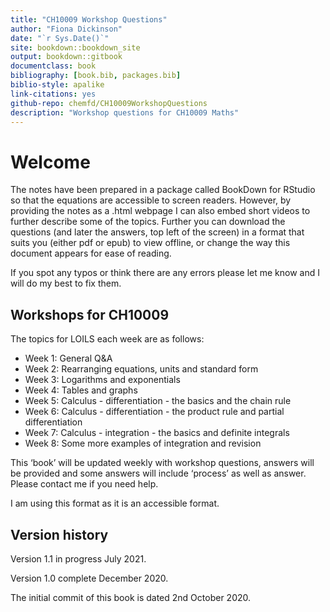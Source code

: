 ```yaml
--- 
title: "CH10009 Workshop Questions"
author: "Fiona Dickinson"
date: "`r Sys.Date()`"
site: bookdown::bookdown_site
output: bookdown::gitbook
documentclass: book
bibliography: [book.bib, packages.bib]
biblio-style: apalike
link-citations: yes
github-repo: chemfd/CH10009WorkshopQuestions
description: "Workshop questions for CH10009 Maths"
---
```

# Welcome {-}

The notes have been prepared in a package called BookDown for RStudio so that the equations are accessible to screen readers. However, by providing the notes as a .html webpage I can also embed short videos to further describe some of the topics. Further you can download the questions (and later the answers, top left of the screen) in a format that suits you (either pdf or epub) to view offline, or change the way this document appears for ease of reading.

If you spot any typos or think there are any errors please let me know and I will do my best to fix them.

## Workshops for CH10009 {-}

The topics for LOILS each week are as follows:

- Week 1: General Q&A
- Week 2: Rearranging equations, units and standard form
- Week 3: Logarithms and exponentials
- Week 4: Tables and graphs
- Week 5: Calculus - differentiation - the basics and the chain rule
- Week 6: Calculus - differentiation - the product rule and partial differentiation
- Week 7: Calculus - integration - the basics and definite integrals
- Week 8: Some more examples of integration and revision

This 'book' will be updated weekly with workshop questions, answers will be provided and some answers will include 'process' as well as answer. Please contact me if you need help.

I am using this format as it is an accessible format.

## Version history {-}

Version 1.1 in progress July 2021.

Version 1.0 complete December 2020.

The initial commit of this book is dated 2nd October 2020.

